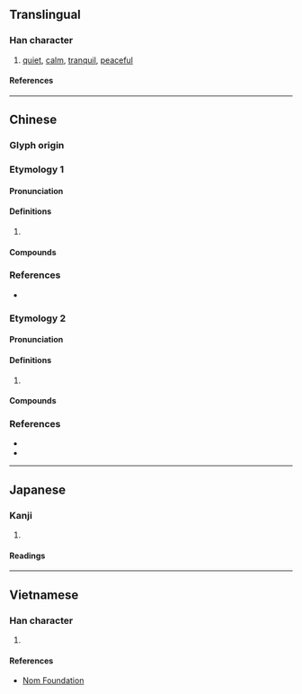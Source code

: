 {{character info}}
==Translingual==

===Han character===
{{Han char|rn=61|rad=心|as=04|sn=7|four=98032|canj=PCI|ids=⿰忄公}}

# [[quiet]], [[calm]], [[tranquil]], [[peaceful]]

====References====
{{Han ref|kx=0377.270|dkj=10367|dj=0705.140|hdz=42277.130|uh=5FEA}}

----

==Chinese==

===Glyph origin===
{{Han etym}}

===Etymology 1===
{{zh-forms}}

====Pronunciation====
{{zh-pron
|m=sōng
|c=sung1
|mc=y
|oc=y
|cat=
}}

====Definitions====
{{zh-hanzi}}

# {{rfdef|zh}}

====Compounds====
{{zh-der|惺忪|睡眼惺忪}}

===References===
* {{R:yue:mfccd}}

===Etymology 2===
{{zh-forms}}

====Pronunciation====
{{zh-pron
|m=zhōng
|c=zung1
|mc=y
|oc=y
|cat=
}}

====Definitions====
{{zh-hanzi}}

# {{rfdef|zh}}

====Compounds====
{{zh-der|怔忪}}

===References===
* {{R:twedu|B01060}}
* {{R:yue:mfccd}}

----

==Japanese==

===Kanji===
{{ja-kanji|grade=|rs=心04}}

# {{rfdef|ja|sort=心04}}

====Readings====
{{ja-readings
|on=しょう, しゅ
|kun=おどろく
}}

----

==Vietnamese==

===Han character===
{{vi-readings|rs=心04|reading=tùng}}

# {{rfdef|vi|sort=心04}}

====References====
* [http://nomfoundation.org/common/nom_details.php?codepoint=5fea Nom Foundation]